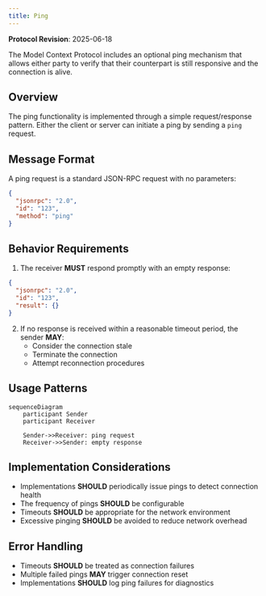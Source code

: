 ```yaml
---
title: Ping
---
```


<div id="enable-section-numbers" />

<Info>**Protocol Revision**: 2025-06-18</Info>

The Model Context Protocol includes an optional ping mechanism that allows either party
to verify that their counterpart is still responsive and the connection is alive.

## Overview

The ping functionality is implemented through a simple request/response pattern. Either
the client or server can initiate a ping by sending a `ping` request.

## Message Format

A ping request is a standard JSON-RPC request with no parameters:

```json
{
  "jsonrpc": "2.0",
  "id": "123",
  "method": "ping"
}
```

## Behavior Requirements

1. The receiver **MUST** respond promptly with an empty response:

```json
{
  "jsonrpc": "2.0",
  "id": "123",
  "result": {}
}
```

2. If no response is received within a reasonable timeout period, the sender **MAY**:
   - Consider the connection stale
   - Terminate the connection
   - Attempt reconnection procedures

## Usage Patterns

```mermaid
sequenceDiagram
    participant Sender
    participant Receiver

    Sender->>Receiver: ping request
    Receiver->>Sender: empty response
```

## Implementation Considerations

- Implementations **SHOULD** periodically issue pings to detect connection health
- The frequency of pings **SHOULD** be configurable
- Timeouts **SHOULD** be appropriate for the network environment
- Excessive pinging **SHOULD** be avoided to reduce network overhead

## Error Handling

- Timeouts **SHOULD** be treated as connection failures
- Multiple failed pings **MAY** trigger connection reset
- Implementations **SHOULD** log ping failures for diagnostics
